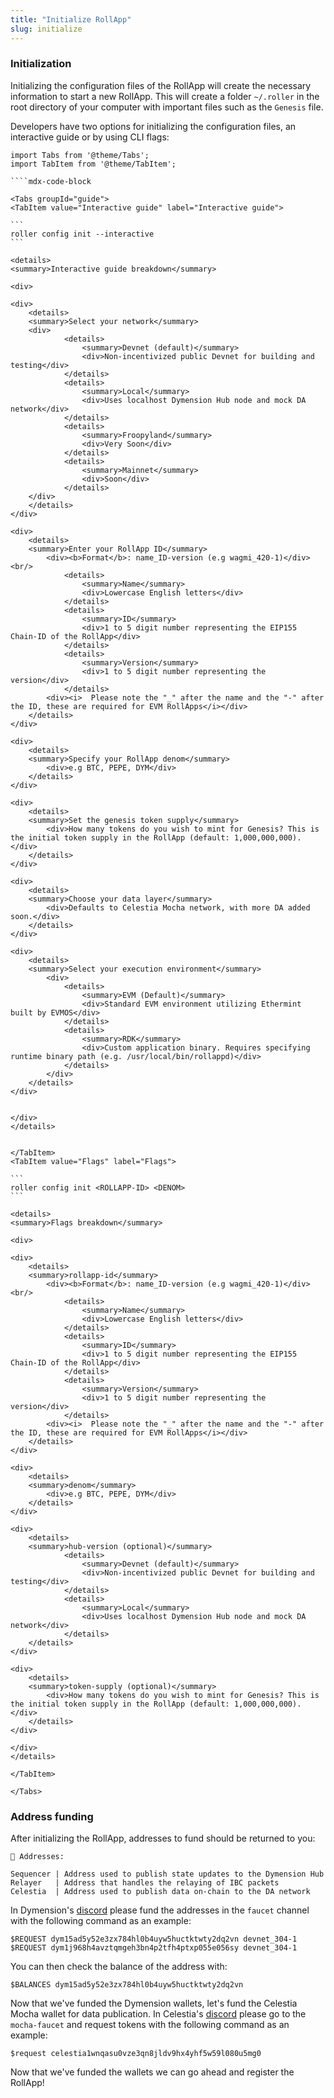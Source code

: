 ```yaml
---
title: "Initialize RollApp"
slug: initialize
---
```


### Initialization

Initializing the configuration files of the RollApp will create the necessary information to start a new RollApp. This will create a folder `~/.roller` in the root directory of your computer with important files such as the `Genesis` file.

Developers have two options for initializing the configuration files, an interactive guide or by using CLI flags:

`````mdx-code-block
import Tabs from '@theme/Tabs';
import TabItem from '@theme/TabItem';

````mdx-code-block

<Tabs groupId="guide">
<TabItem value="Interactive guide" label="Interactive guide">

```
roller config init --interactive
```

<details>
<summary>Interactive guide breakdown</summary>

<div>

<div>
    <details>
    <summary>Select your network</summary>
    <div>
            <details>
                <summary>Devnet (default)</summary>
                <div>Non-incentivized public Devnet for building and testing</div>
            </details>
            <details>
                <summary>Local</summary>
                <div>Uses localhost Dymension Hub node and mock DA network</div>
            </details>
            <details>
                <summary>Froopyland</summary>
                <div>Very Soon</div>
            </details>
            <details>
                <summary>Mainnet</summary>
                <div>Soon</div>
            </details>
    </div>
    </details>
</div>

<div>
    <details>
    <summary>Enter your RollApp ID</summary>
        <div><b>Format</b>: name_ID-version (e.g wagmi_420-1)</div><br/>
            <details>
                <summary>Name</summary>
                <div>Lowercase English letters</div>
            </details>
            <details>
                <summary>ID</summary>
                <div>1 to 5 digit number representing the EIP155 Chain-ID of the RollApp</div>
            </details>
            <details>
                <summary>Version</summary>
                <div>1 to 5 digit number representing the version</div>
            </details>
        <div><i>  Please note the "_" after the name and the "-" after the ID, these are required for EVM RollApps</i></div>
    </details>
</div>

<div>
    <details>
    <summary>Specify your RollApp denom</summary>
        <div>e.g BTC, PEPE, DYM</div>
    </details>
</div>

<div>
    <details>
    <summary>Set the genesis token supply</summary>
        <div>How many tokens do you wish to mint for Genesis? This is the initial token supply in the RollApp (default: 1,000,000,000). </div>
    </details>
</div>

<div>
    <details>
    <summary>Choose your data layer</summary>
        <div>Defaults to Celestia Mocha network, with more DA added soon.</div>
    </details>
</div>

<div>
    <details>
    <summary>Select your execution environment</summary>
        <div>
            <details>
                <summary>EVM (Default)</summary>
                <div>Standard EVM environment utilizing Ethermint built by EVMOS</div>
            </details>
            <details>
                <summary>RDK</summary>
                <div>Custom application binary. Requires specifying runtime binary path (e.g. /usr/local/bin/rollappd)</div>
            </details>
        </div>
    </details>
</div>


</div>
</details>


</TabItem>
<TabItem value="Flags" label="Flags">

```
roller config init <ROLLAPP-ID> <DENOM>
```

<details>
<summary>Flags breakdown</summary>

<div>

<div>
    <details>
    <summary>rollapp-id</summary>
        <div><b>Format</b>: name_ID-version (e.g wagmi_420-1)</div><br/>
            <details>
                <summary>Name</summary>
                <div>Lowercase English letters</div>
            </details>
            <details>
                <summary>ID</summary>
                <div>1 to 5 digit number representing the EIP155 Chain-ID of the RollApp</div>
            </details>
            <details>
                <summary>Version</summary>
                <div>1 to 5 digit number representing the version</div>
            </details>
        <div><i>  Please note the "_" after the name and the "-" after the ID, these are required for EVM RollApps</i></div>
    </details>
</div>

<div>
    <details>
    <summary>denom</summary>
        <div>e.g BTC, PEPE, DYM</div>
    </details>
</div>

<div>
    <details>
    <summary>hub-version (optional)</summary>
            <details>
                <summary>Devnet (default)</summary>
                <div>Non-incentivized public Devnet for building and testing</div>
            </details>
            <details>
                <summary>Local</summary>
                <div>Uses localhost Dymension Hub node and mock DA network</div>
            </details>
    </details>
</div>

<div>
    <details>
    <summary>token-supply (optional)</summary>
        <div>How many tokens do you wish to mint for Genesis? This is the initial token supply in the RollApp (default: 1,000,000,000). </div>
    </details>
</div>

</div>
</details>

</TabItem>

</Tabs>
`````

### Address funding

After initializing the RollApp, addresses to fund should be returned to you:

```
🔑 Addresses:

Sequencer | Address used to publish state updates to the Dymension Hub
Relayer   | Address that handles the relaying of IBC packets
Celestia  | Address used to publish data on-chain to the DA network
```

In Dymension's [discord](https://discord.gg/dymension) please fund the addresses in the `faucet` channel with the following command as an example:

```
$REQUEST dym15ad5y52e3zx784hl0b4uyw5huctktwty2dq2vn devnet_304-1
$REQUEST dym1j968h4avztqmgeh3bn4p2tfh4ptxp055e056sy devnet_304-1
```

You can then check the balance of the address with:

```
$BALANCES dym15ad5y52e3zx784hl0b4uyw5huctktwty2dq2vn
```

Now that we've funded the Dymension wallets, let's fund the Celestia Mocha wallet for data publication. In Celestia's [discord](https://discord.com/invite/YsnTPcSfWQ)
please go to the `mocha-faucet` and request tokens with the following command as an example:

```
$request celestia1wnqasu0vze3qn8jldv9hx4yhf5w59l080u5mg0
```

Now that we've funded the wallets we can go ahead and register the RollApp!
